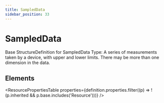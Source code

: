 ```yaml
---
title: SampledData
sidebar_position: 33
---
```



# SampledData

Base <Link to="/docs/api/fhir/resources/structuredefinition">StructureDefinition</Link> for <Link to="/docs/api/fhir/datatypes/sampleddata">SampledData</Link> Type: A series of measurements taken by a device, with upper and lower limits. There may be more than one dimension in the data.

<Tabs queryString="section">
  <TabItem value="schema" label="Schema" default>

## Elements

<ResourcePropertiesTable
  properties={definition.properties.filter((p) => !(p.inherited && p.base.includes('Resource')))}
/>

  </TabItem>

</Tabs>
